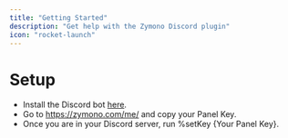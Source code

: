 ---
title: "Getting Started"
description: "Get help with the Zymono Discord plugin"
icon: "rocket-launch"
---

# Setup

- Install the Discord bot [here](https://discord.com/api/oauth2/authorize?client_id=1088884665026347089&permissions=8&scope=bot).
- Go to https://zymono.com/me/ and copy your Panel Key.
- Once you are in your Discord server, run %setKey {Your Panel Key}.

<!-- # How To File A Report

Run: `/report {user} {reason}`.
 -->
